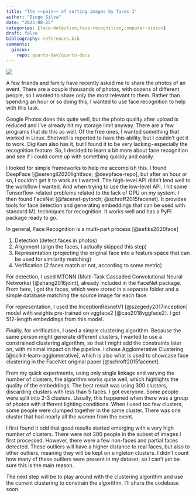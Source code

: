 ```yaml
---
title: "The ~~pain~~ of sorting images by faces I"
author: "Diogo Silva"
date: "2023-08-25"
categories: [face-detection,face-recognition,computer-vision]
draft: false
bibliography: references.bib
comments:
  giscus: 
    repo: quarto-dev/quarto-docs
---
```



![](thumbnaail2.jpg)

A few friends and family have recently asked me to share the photos of an event. There are a couple thousands of photos, with dozens of different people, so I wanted to share only the most relevant to them. Rather than spending an hour or so doing this, I wanted to use face recognition to help with this task.

Google Photos does this quite well, but the photo quality after upload is reduced and I've already hit my storage limit anyway. There are a few programs that do this as well. Of the free ones, I wanted something that worked in Linux. Shotwell is reported to have this ability, but I couldn't get it to work. DigiKam also has it, but I found it to be very lacking - especially the recognition feature. So, I decided to learn a bit more about face recognition and see if I could come up with something quickly and easily.

I looked for simple frameworks to help me accomplish this. I found DeepFace [@serengil2020lightface; @deepface-repo], but after an hour or so, I couldn’t get it to work as I wanted. The high-level API didn’t lend well to the workflow I wanted. And when trying to use the low-level API, I hit some Tensorflow-related problems related to the lack of GPU on my system. I then found FaceNet [@facenet-pytorch; @schroff2015facenet]. It provides tools for face detection and generating embeddings that can be used with standard ML techniques for recognition. It works well and has a PyPI package ready to go.

In general, Face Recognition is a multi-part process [@sefiks2020face]

1. Detection (detect faces in photos)
2. Alignment (align the faces, I actually skipped this step)
3. Representation (projecting the original face into a feature space that can be used for similarity matching)
4. Verification (2 faces match or not, according to some metric)

For detection, I used MTCNN (Multi-Task Cascaded Convolutional Neural Networks) [@zhang2016joint], already included in the FaceNet package. From here, I got the faces, which were stored in a separate folder and a simple database matching the source image for each face. 

For representation, I used the InceptionResnetV1 [@szegedy2017inception] model with weights pre-trained on vggface2 [@cao2018vggface2]. I got 512-length embeddings from this model.

Finally, for verification, I used a simple clustering algorithm. Because the same person might generate different clusters, I wanted to use a constrained clustering algorithm, so that I might add the constraints later on, with minimal impact on the pipeline. I chose Agglomerative Clustering [@scikit-learn-agglomerative], which is also what is used to showcase face clustering in the FaceNet original paper [@schroff2015facenet].

From my quick experiments, using only single linkage and varying the number of clusters, the algorithm works quite well, which highlights the quality of the embeddings. The best result was using 300 clusters, discarding clusters with less than 5 faces. I got everyone. Some people were split into 2-3 clusters. Usually, this happened when there was a group of photos with different lighting conditions. When I used too few clusters, some people were clumped together in the same cluster. There was one cluster that had nearly all the women from the event.

I first found it odd that good results started emerging with a very high number of clusters. There were not 300 people in the subset of images I first processed. However, there were a few non-faces and partial faces detected. These outliers will have a higher distance to real faces, but also to other outliers, meaning they will be kept on singleton clusters. I didn’t count how many of these outliers were present in my dataset, so I can’t yet be sure this is the main reason.

The next step will be to play around with the clustering algorithm and use the current clustering to constrain the algorithm. I’ll share the codebase soon.